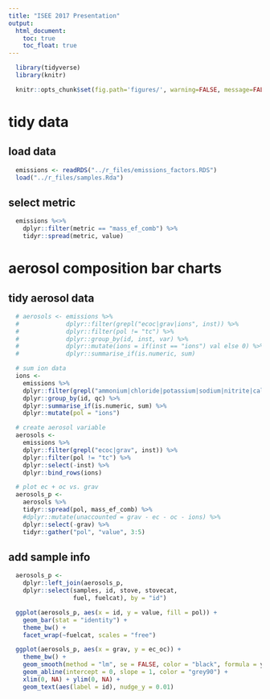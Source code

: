 ```yaml
---
title: "ISEE 2017 Presentation"
output:
  html_document:
    toc: true
    toc_float: true
---
```


```r
  library(tidyverse)
  library(knitr)
```

```r
  knitr::opts_chunk$set(fig.path='figures/', warning=FALSE, message=FALSE, cache=FALSE)
```

# tidy data

## load data

```r
  emissions <- readRDS("../r_files/emissions_factors.RDS")
  load("../r_files/samples.Rda")
```

## select metric

```r
  emissions %<>%
    dplyr::filter(metric == "mass_ef_comb") %>%
    tidyr::spread(metric, value)
```

# aerosol composition bar charts

## tidy aerosol data

```r
  # aerosols <- emissions %>% 
  #             dplyr::filter(grepl("ecoc|grav|ions", inst)) %>%
  #             dplyr::filter(pol != "tc") %>%
  #             dplyr::group_by(id, inst, var) %>%
  #             dplyr::mutate(ions = if(inst == "ions") val else 0) %>%
  #             dplyr::summarise_if(is.numeric, sum)
```


```r
  # sum ion data
  ions <-
    emissions %>% 
    dplyr::filter(grepl("ammonium|chloride|potassium|sodium|nitrite|calcium|magnesium", pol)) %>%
    dplyr::group_by(id, qc) %>%
    dplyr::summarise_if(is.numeric, sum) %>%
    dplyr::mutate(pol = "ions")
```

```r
  # create aerosol variable
  aerosols <-
    emissions %>% 
    dplyr::filter(grepl("ecoc|grav", inst)) %>%
    dplyr::filter(pol != "tc") %>%
    dplyr::select(-inst) %>%
    dplyr::bind_rows(ions)
```

```r
  # plot ec + oc vs. grav
  aerosols_p <-
    aerosols %>%
    tidyr::spread(pol, mass_ef_comb) %>%
    #dplyr::mutate(unaccounted = grav - ec - oc - ions) %>%
    dplyr::select(-grav) %>%
    tidyr::gather("pol", "value", 3:5)
```

## add sample info

```r
  aerosols_p <-
    dplyr::left_join(aerosols_p,
    dplyr::select(samples, id, stove, stovecat,
                  fuel, fuelcat), by = "id")
```

```r
  ggplot(aerosols_p, aes(x = id, y = value, fill = pol)) +
    geom_bar(stat = "identity") +
    theme_bw() +
    facet_wrap(~fuelcat, scales = "free")
```


```r
  ggplot(aerosols_p, aes(x = grav, y = ec_oc)) +
    theme_bw() +
    geom_smooth(method = "lm", se = FALSE, color = "black", formula = y ~ x) +
    geom_abline(intercept = 0, slope = 1, color = "grey90") +
    xlim(0, NA) + ylim(0, NA) +
    geom_text(aes(label = id), nudge_y = 0.01)
```
